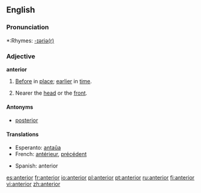 ==English==

===Pronunciation===
*:Rhymes: [[Rhymes:English:-ɪəriə(r)|-ɪəriə(r)]]

===Adjective===
'''anterior'''

# [[before|Before]] in [[place]]; [[earlier]] in [[time]].
# {{anatomy}} Nearer the [[head]] or the [[front]].

====Antonyms====
*[[posterior]]

====Translations====
{{top}}
*Esperanto: [[antaŭa]]
*French: [[antérieur]], [[précédent]]
{{mid}}
*Spanish: anterior
{{bottom}}

[[es:anterior]]
[[fr:anterior]]
[[io:anterior]]
[[pl:anterior]]
[[pt:anterior]]
[[ru:anterior]]
[[fi:anterior]]
[[vi:anterior]]
[[zh:anterior]]